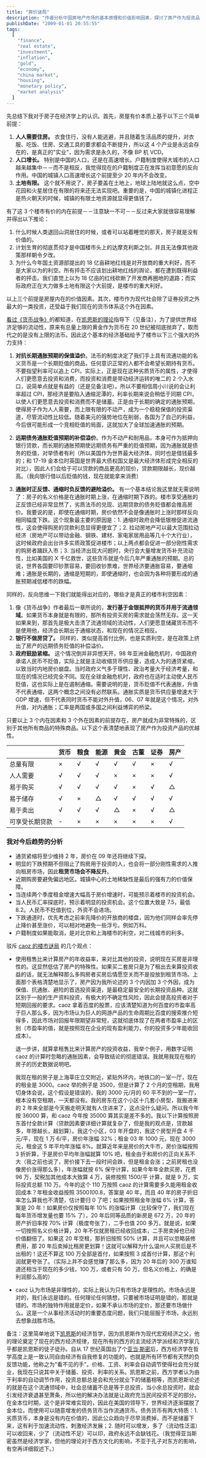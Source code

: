 ```yaml
---
title: "房价谜局"
description: "作者分析中国房地产市场的基本原理和价值影响因素，探讨了房产作为投资品的特殊性，论述了包括人口增长、土地有限和货币政策等多方面对房价的影响，并对当时房地产市场趋势提出自己的判断和投资建议。"
publishDate: "2009-01-01 20:55:55"
tags:
  [
    "finance",
    "real estate",
    "investment",
    "inflation",
    "gold",
    "economy",
    "china market",
    "housing",
    "monetary policy",
    "market analysis"
  ]
---
```


先总结下我对于房子在经济学上的认识。首先，房屋有价本质上基于以下三个简单前提：

1. **人人需要住房。** 衣食住行，没有人能逃避，并且随着生活品质的提升，对衣服、吃饭、住房、交通工具的要求都会不断提升，所以这 4 个产业是永远会存在的，是真正的"实业"，因为需求是永久的，不像 BP 机 VCD。
2. **人口增长。** 特别是中国的人口，还是在高速增长。户籍制度使得大城市的人口越来越集中－－而不是相反，我觉得现在的户籍制度正在发挥当初意愿的反向作用。中国的城镇人口高速增长这个前提至少 20 年内不会改变。
3. **土地有限。** 这个就不用说了，房子要盖在土地上，地球上陆地就这么点，空中花园和火星居住在有限的将来还无法实现吧。重要的是，中国的城镇化进程正是热火朝天的时候，城镇的有限土地资源就显得更值钱了。

有了这 3 个楼市有价的内在前提－－注意缺一不可－－反过来大家就很容易理解并得出以下推论：

1. 什么时候人类退回山洞居住的时候，或者可以站着睡觉的那天，房子就是没有价值的。
2. 计划生育的彻底贯彻才是中国楼市头上的达摩克利斯之剑，并且无法像其他政策那样朝令夕改。
3. 为什么今年国土资源部提出的 18 亿亩耕地红线是对开放商的重大利好，而不是大家以为的利空。所有抨击不应该划出耕地红线的舆论，都在遭到既得利益者的抨击。我们直觉上以为 18 亿亩的红线砍断了开发商再圈地的退路；而实际政府正在大力做多土地有限这个大前提，是楼市的重大利好。

以上三个前提是房屋内在的价值因素。其次，楼市作为现代社会除了证券投资之外最大的一类投资，还受益于我们现在的货币体系这个外在因素。

[看过《货币战争》](http://www.xdanger.com/2007/10/28/000069.html)的都知道，在[凯恩斯的理论](http://www.amazon.cn/mn/detailApp?prodid=zjbk631278&source=heima8_115751)指导下（见备注），为了提供世界经济足够的流动性，原来有总量上限的黄金作为货币在 20 世纪被彻底抛弃了，取而代之的是没有上限的法币。因此这个基本的经济基础给予了楼市以下三个强大的外力支持：

1. **对抗长期通胀预期的保值溢价**。法币的制度决定了我们手上具有流通功能的名义货币是一个长期贬值的商品，任何意识正常的人都不会希望长期持有货币。不要指望利率可以追上 CPI，实际上，正是现在这种劣质货币的属性，才使得人们更愿意去投资和消费，而投资和消费是带动经济运转的唯二的 2 个入水口，说简单点就是有益的（还是见备注吧）。所以不要相信周小川说的会让利率超过 CPI，那经济是要陷入通缩泥潭的，利率长期来说会稍低于同期 CPI，以使人们更愿意去投资和消费而不是储蓄。正是由于长期的确定的通胀预期，使得房子作为人人需要，而上限有限的不动产，成为一个稳稳保值的投资渠道，尽管流动性比较低。随着美元的强势地位在削弱，各国为了自己的利益，今后很可能形成一个竞相贬值的局面，这就加大了全球加速通胀的预期。

2. **远期债务通胀贬值预期的补偿溢价**。作为不动产和耐用品，本身可作为抵押向银行贷款，而长期的通胀预期使远期债务有严重的贬值预期，因为通胀就是债务的贬值，对举债者有利（所以美国作为世界最大经济体，同时也是借钱最多的；和 17-19 金本位时英国是世界最大债权国又是最大经济体形成完全相反的对比），因此人们会给于可以贷款的商品更高的现价，贷款期限越长，现价越高。（我向银行借以后贬值的钱，现在就能拿来消费）

3. **通胀时正反馈、通缩时负反馈的避险溢价。** 有一个基本结论我这里就无需说明了：房子的名义价格是在通胀时期上涨，在通缩时期下跌的。楼市享受通胀的正反馈已经非常显然了，劣质法币的兑现、远期贷款的债务贬值都会推高房价。我要说的是，即使在通缩时期，房价依然不会是像通胀时上涨时那样反向相同幅度下跌。这个现象最主要的原因是：1. 通缩时政府会降低银根促进流通性，这会使得购房的贷款利息显得更便宜了；2. 拉动房地产可以最大范围拉动经济（房地产可以带动金融、钢铁、建材、家电家居用品等几十个大行业），这时候政府会出台许多实质政策促进楼市；以上两点都会促进一部分刚性需求的购房者踊跃入市；3. 当经济出现大问题时，央行会大量增发货币补充流动性，比如美国的 X 千亿救世，这些货币就是今后几年严重通胀的预期。总的说，世界各国要印钞票容易，要回收钞票难，世界经济要通胀容易，要通缩难；通胀是长期的，通缩是短期的，即使通缩时，也会因为各种将要形成的通胀预期减低楼市的跌幅。

同样的，反向思维一下我们就能得出对应的，哪些才是真正的楼市利空因素：

1. 像《货币战争》作者最后一章所说的，**发行基于金银抵押的货币并用于流通领域**。如果货币本身就是有限的，那所有投资买房的需求就会荡然无存。这一天如果来到，那首先是极大击溃了流通领域的流动性，人们更愿意储藏货币而不是使用他，经济会长期出于通缩状态，和现在的情况正相反。
2. **银行不做房贷了。** 同样的，类似提高首付比例，也是实质利空，是在政策上挤出了房产的远期债务贬值的补偿溢价。
3. **政府鼓励紧缩。** 这个情况倒并非异想天开，98 年亚洲金融危机时，中国政府承诺人民币不贬值，实际上就是主动收缩货币供应量，造成人为的通货紧缩，以致当时内地房价崩盘。当时政府义气多于理性、政治考量大于经济考量，和现在的情况已经完全不同。现在全球金融危机时，政府也在适时主动使人民币贬值，这也实际上是在遏制通缩。需要说明的是，货币贬值不代表通胀，升值不代表通缩，这两个概念之间没有必然联系。通胀实质是货币供应量增速大于 GDP 增速，但不代表同时货币不能对外升值，06、07 年就是这个情况，对外升值，对内通胀；汇率是两国或多国之间利益博弈的桥梁。

只要以上 3 个内在因素和 3 个外在因素的前提存在，房产就成为非常特殊的，区别于其他所有商品的特殊商品。以下这个表清楚地表现了房产作为投资产品的优越性。

|                | 货币 | 粮食 | 能源 | 黄金 | 古董 | 证券 | 房产 |
| -------------- | ---- | ---- | ---- | ---- | ---- | ---- | ---- |
| 总量有限       | ×    | √    | √    | √    | √    | ×    | √    |
| 人人需要       | √    | √    | √    | ×    | ×    | ×    | √    |
| 易于购买       | √    | √    | √    | √    | ×    | √    | △    |
| 易于储存       | √    | ×    | △    | √    | √    | √    | √    |
| 易于卖出       | √    | √    | √    | △    | ×    | √    | △    |
| 可享受长期贷款 | -    | ×    | ×    | ×    | ×    | ×    | √    |

### 我对今后趋势的分析

- 通货紧缩将至少维持 2 年，房价在 09 年还将继续下探。
- 明显的下跌预期不但阻止了购房用于投资的人，也会将一部分刚性需求的人推向租房市场，因此**租赁市场会不降反升**。
- 近期购房要避免偏远地区。城镇中心的土地稀缺性是最后的强有力的价值保障。
- 当连续两个季度租金增速大幅高于房价增速时，可能预示着楼市的投资机会。
- 当人民币汇率探底时，预示着明显的投资机会。这个位置大致是 7.5，最低 8.2。人民币不贬值到位，外资不会进场。
- 下跌通道时，优先考虑之前率先降价的开放商的楼盘，因为他们同样会率先停止降价甚至涨价，可以相对地避免一些浮亏。例如万科。
- 户籍制度如果能取消，是对北京和上海楼市的利空，对二线城市的利多。

驳斥 [caoz 的楼市谜局](http://hi.baidu.com/caoz/blog/item/d6dfa3cc7a38081701e9288f.html) 的几个观点：

- 使用租售比来计算房产的年收益率，来对比其他的投资，说明现在买房是非理性的。这显然低估了房产的特殊性。如果买二套房只是为了租出去来算投资收益的话，就无法解释那么多购房者买房后情愿空关而不是投放到租赁市场。上面那个表格清楚地显示了，房产因为我所论述的 3 个内因加 3 个外因，成为保值、抗通胀、避险的首选投资渠道，是最稳定最安全的长期投资品种。这就区别于一般的生产资料投资，有极大的不确定性风险，因此会提高投资者对于短期回报的要求。caoz 拿着百度的股票，应该清楚知道为何百度的市盈率高于巨人那么多，因为市场认为巨人的网游产品的生命周期比百度的搜索推介短得多，因此市场对回报年限期望非常短，这就彻底体现了在两者市盈率上的区别（市盈率的值，就是按照现在企业的现有盈利能力，你的投资多少年能收回成本）。

  退一步讲，就算拿租售比来计算房产的投资收益，我举个例子，用数字证明 caoz 的计算时忽略的通胀因素，会导致结论的彻底错误。我就用我现在租的房子的历史数据说明吧。

  我现在租的房子是上海莘庄立交附近，紧贴外环内，地铁口的一室一厅，现在的租金是 3000。caoz 举的例子是 3500，但是计算了 2 个月的空租期，我用切身体会说，这个假设是错误的，我的 3000 元/月的 60 平不到的一室一厅，根本没有空租期，一天都没有。我的房东在这个小区十几套小房型，我搬进来的 2 年来全部是今天搬走明天就有人住进来了，这点没什么疑问。所以我今年按 36000 算，和 caoz 今年按 35000 算其实是差不多的。我以下计算按照房东首付全款计算（贷款因素要详细计算就复杂了，但是我的观点是，贷款越多，年限越长，越划算）。我这个小区，03 年开盘的，我这个房型开盘 4 千元/平，现在 1 万 6/平，房价年涨幅 32%；租金 03 年 1000 元，现在 3000 元，租金这 5 年平均年涨幅 8%。就算近年来是房价的大牛市，房价涨幅按照 3 折折算，于是房价平均年涨幅就算 10% 吧，租金由于和房价的正向关系不大（我之前也说了，房价接下去一段时间会跌，但是租金会涨；之前房租也没像房价涨得那么多），年涨幅就按 6% 保守计算，如果今年年全款买房，花费 96 万，契税加其他成本大致算 4 万，装修按照 1500/平 计算，就是 9 万，实际投资总额 110 万。今年的这个 110 万按照 caoz 的计算需要多久能用租金收回成本？年租金收益按照 3500*10*0.8，答案是 40 年，而且 40 年的房子折旧率怎么算我也不清楚，估计要归 0 了吧；如果按照租金年涨幅 6% 计算，答案是 20 年！如果房价仅按照每年 10% 的涨幅计算（比较保守了，我们现在每年货币增发量也要 15% 了），20 年后同等品质的新房是 672 万，20 年的房产折旧率按 70% 计算（极度夸张了），二手也值 200 多万。就是说，如果一切按照名义价格计算，20 年不仅就房租已经收回成本，二手房卖掉也已经价值翻倍了。如果这 20 年空租，那折旧按照 50% 计算，并且可以忽略装修费用，那 20 年后卖掉比租房更划算！这就可以解释为什么温州人买房后是不出租的！这还不算这 100 万全部是首付，如果按照 3 成首付计算，那这个利润就更夸张了。（实际上并不会感觉赚了那么多，因为 20 年后的 300 万谁知道还相当于现在的多少钱，100 万，或者只有 50 万，但名义价格上，的确是利润那么高的）

- caoz 认为市场是非理性的，实际上我认为只有市场才是理性的。市场永远是对的，我们永远是错的。任何理论任何猜想，只要被市场证明是错的，那就是错的。市场的独特作用就是定价，如果不承认市场的定价，那还要市场做什么。这是一个从事经济活动时的重要态度问题，我们只能屈服于市场，永远别去想象战胜市场。

备注：这里简单地说下[凯恩斯](http://zh.wikipedia.org/wiki/%E7%BA%A6%E7%BF%B0%C2%B7%E6%A2%85%E7%BA%B3%E5%BE%B7%C2%B7%E5%87%AF%E6%81%A9%E6%96%AF)的经济哲学，因为凯恩斯作为现代宏观经济之父，他的理论奠定了现在的西方经济规律，现在所有的西方的主流经济学派经和济学家几乎都是凯恩斯的徒子徒孙。自从 17 世纪英国出了个[亚当·斯密](http://zh.wikipedia.org/w/index.php?title=%E4%BA%9A%E5%BD%93%C2%B7%E6%96%AF%E5%AF%86&variant=zh-cn)后，西方经济学在哲学高度上是一致认同自由经济有自我修复的功能的，也就是所有环节都有天然的负反馈功能，他称之为"看不见的手"。价格、工资、利率会自动调节使得社会充分就业，我现在只说其中关于储蓄、投资、利率的关系。凯恩斯之前，西方学者认为由于利率的自动调节作用，投资总额总是会和充分就业下的储蓄相等，而凯恩斯论述的就是在这个流通领域中，社会总储蓄不总是等于总投资，当小余总投资时，就会引发经济衰退甚至萧条，所以他的解决办法就是让政府充当民间投资不足的部分。在金本位时期，这个是非常难实现的，因此在美国的领导下，世界经济逐渐摆脱了金本位，而使用可以随意增发的债务货币当作流通货币。债务货币有两大特质：1. 劣质货币，本身是没有内在价值的，因此公众趋向于尽早消费掉，而不是储蓄下来，这有利于加速流动性，刺激经济发展；2. 随时可以增发，多了（流动性泛滥）可以收回来，少了（流动性不足）可以印，政府永远不会缺钱花。（我觉得亚当斯密虽然是经济学家，但他的理论对于西方文化的影响，不亚于孔子对东方的影响，有空再详细叙述下。）
